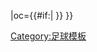 {{fb team |t=-{zh-hans:伯恩利;zh-hk:般尼;zh-tw:伯恩利}-|tan=伯恩利足球俱乐部 |tc=ENG |abb={{#if:{{{abb|}}}|BUR{{0}}}} |oc={{#if:{{{oc|}}}|{{{oc}}} }} }}<!--
--><noinclude>[[Category:足球模板]]</noinclude>